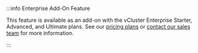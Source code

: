 
<div class="enterprise-add-on">
:::info Enterprise Add-On Feature

This feature is available as an add-on with the vCluster Enterprise Starter, Advanced, and Ultimate plans. See our [pricing plans](https://www.vcluster.com/pricing) or [contact our sales team](https://www.vcluster.com/enterprise-demo) for more information.

:::
</div>
